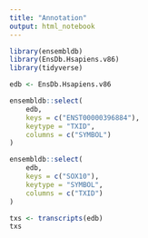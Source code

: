 ```yaml
---
title: "Annotation"
output: html_notebook
---
```


```r
library(ensembldb)
library(EnsDb.Hsapiens.v86)
library(tidyverse)
```

```r
edb <- EnsDb.Hsapiens.v86
```

```r
ensembldb::select(
    edb,
    keys = c("ENST00000396884"),
    keytype = "TXID",
    columns = c("SYMBOL")
)
```

```r
ensembldb::select(
    edb,
    keys = c("SOX10"),
    keytype = "SYMBOL",
    columns = c("TXID")
)
```

```r
txs <- transcripts(edb)
txs
```

